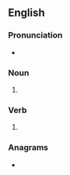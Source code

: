 ==English==

===Pronunciation===
* {{IPA|en|/pɹɛps/}}

===Noun===
{{head|en|noun form}}

# {{plural of|en|prep}}

===Verb===
{{head|en|verb form}}

# {{en-third-person singular of|prep}}

===Anagrams===
* {{anagrams|en|a=epprs|Repps|SPREP|perps|repps}}